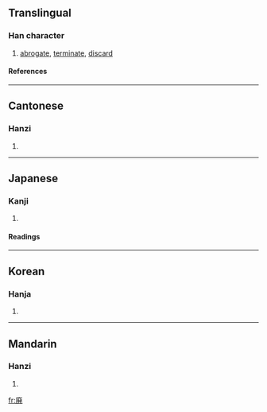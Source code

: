 {{see|廢}}

==Translingual==
===Han character===
{{Han char|rn=53|rad=广|as=09|sn=12|four=|canj=戈弓人心 (INOP)|ids=⿸[[广]][[発]]}}
# [[abrogate]], [[terminate]], [[discard]]
====References====
{{Han ref|kx=0348.361|dkj=09425|dj=0659.240|hdz=20894.121|uh=5EC3|ud=24259}}
----

==Cantonese==
===Hanzi===
{{yue-hanzi|jyut=|y=fai3}}
# {{defn|Cantonese}}
----
==Japanese==
===Kanji===
{{ja-kanji|grade=c|rs=广09}}
# {{defn|Japanese}} 
====Readings====
{{ja-readings|on=[[はい]] (hai)|kun=[[すたれる]] (sutareru), [[すたる]] (sutaru)}}
----
==Korean==
===Hanja===
{{ko-hanja|hangeul=폐|rv=pye|mr=p'ye}}
# {{defn|Korean}}
----
==Mandarin==
===Hanzi===
{{cmn-hanzi|pin=[[fèi]] ([[fei4]])|wg=fei<sup>4</sup>}}
# {{defn|Mandarin}}

[[fr:廃]]